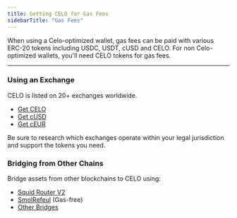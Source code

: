 ```yaml
---
title: Getting CELO for Gas Fees
sidebarTitle: "Gas Fees"
---
```


When using a Celo-optimized wallet, gas fees can be paid with various ERC-20 tokens including USDC, USDT, cUSD and CELO. For non Celo-optimized wallets, you'll need CELO tokens for gas fees.

---

### Using an Exchange

CELO is listed on 20+ exchanges worldwide.

- [Get CELO](https://coinmarketcap.com/currencies/celo/)
- [Get cUSD](https://coinmarketcap.com/currencies/celo-dollar/)
- [Get cEUR](https://coinmarketcap.com/currencies/celo-euro/)

<Warning>
Be sure to research which exchanges operate within your legal jurisdiction and support the tokens you need.
</Warning>

### Bridging from Other Chains

Bridge assets from other blockchains to CELO using:

- [Squid Router V2](https://v2.app.squidrouter.com/?chains=10%2C42220&tokens=0xeeeeeeeeeeeeeeeeeeeeeeeeeeeeeeeeeeeeeeee%2C0x471ece3750da237f93b8e339c536989b8978a438)
- [SmolRefeul](https://smolrefuel.com/?outboundChain=42220) (Gas-free)
- [Other Bridges](/home/bridged-tokens/bridges)
